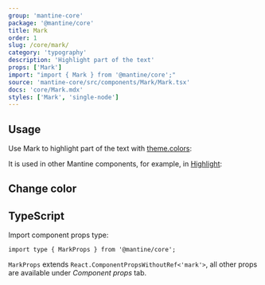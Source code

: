 ```yaml
---
group: 'mantine-core'
package: '@mantine/core'
title: Mark
order: 1
slug: /core/mark/
category: 'typography'
description: 'Highlight part of the text'
props: ['Mark']
import: "import { Mark } from '@mantine/core';"
source: 'mantine-core/src/components/Mark/Mark.tsx'
docs: 'core/Mark.mdx'
styles: ['Mark', 'single-node']
---
```



## Usage

Use Mark to highlight part of the text with [theme.colors](/theming/extend-theme/#default-colors):

<Demo data={MarkDemos.usage} />

It is used in other Mantine components, for example, in [Highlight](/core/highlight/):

<Demo data={HighlightDemos.multiple} />

## Change color

<Demo data={MarkDemos.configurator} />

## TypeScript

Import component props type:

```tsx
import type { MarkProps } from '@mantine/core';
```

`MarkProps` extends `React.ComponentPropsWithoutRef<'mark'>`, all other props are available under _Component props_ tab.
